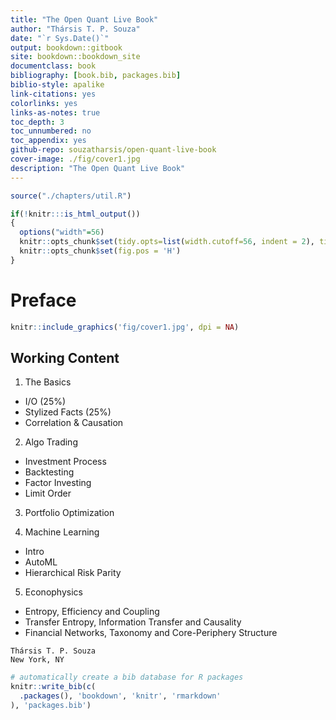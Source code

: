 ```yaml
--- 
title: "The Open Quant Live Book"
author: "Thársis T. P. Souza"
date: "`r Sys.Date()`"
output: bookdown::gitbook
site: bookdown::bookdown_site
documentclass: book
bibliography: [book.bib, packages.bib]
biblio-style: apalike
link-citations: yes
colorlinks: yes
links-as-notes: true
toc_depth: 3
toc_unnumbered: no
toc_appendix: yes
github-repo: souzatharsis/open-quant-live-book
cover-image: ./fig/cover1.jpg
description: "The Open Quant Live Book"
---
```




```r
source("./chapters/util.R")
```

```r
if(!knitr:::is_html_output())
{
  options("width"=56)
  knitr::opts_chunk$set(tidy.opts=list(width.cutoff=56, indent = 2), tidy = TRUE)
  knitr::opts_chunk$set(fig.pos = 'H')
}
```

# Preface {-}

```r
knitr::include_graphics('fig/cover1.jpg', dpi = NA)
```

## Working Content {-}

1. The Basics

+ I/O (25%)
+ Stylized Facts (25%)
+ Correlation & Causation

2. Algo Trading   

+ Investment Process
+ Backtesting
+ Factor Investing
+ Limit Order

3. Portfolio Optimization

4. Machine Learning

+ Intro
+ AutoML
+ Hierarchical Risk Parity

5. Econophysics

+ Entropy, Efficiency and Coupling
+ Transfer Entropy, Information Transfer and Causality
+ Financial Networks, Taxonomy and Core-Periphery Structure


```block2
Thársis T. P. Souza 
New York, NY
```

```r
# automatically create a bib database for R packages
knitr::write_bib(c(
  .packages(), 'bookdown', 'knitr', 'rmarkdown'
), 'packages.bib')
```
